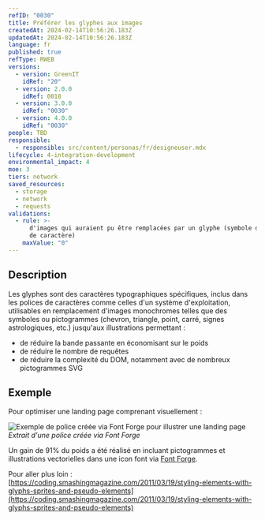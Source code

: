 ```yaml
---
refID: "0030"
title: Préférer les glyphes aux images
createdAt: 2024-02-14T10:56:26.183Z
updatedAt: 2024-02-14T10:56:26.183Z
language: fr
published: true
refType: RWEB
versions:
  - version: GreenIT
    idRef: "20"
  - version: 2.0.0
    idRef: 0018
  - version: 3.0.0
    idRef: "0030"
  - version: 4.0.0
    idRef: "0030"
people: TBD
responsible:
  - responsible: src/content/personas/fr/designeuser.mdx
lifecycle: 4-integration-development
environmental_impact: 4
moe: 3
tiers: network
saved_resources:
  - storage
  - network
  - requests
validations:
  - rule: >-
      d'images qui auraient pu être remplacées par un glyphe (symbole de police
      de caractère)
    maxValue: "0"
---
```


## Description

Les glyphes sont des caractères typographiques spécifiques, inclus dans les polices de caractères comme celles d'un système d'exploitation, utilisables en remplacement d'images monochromes telles que des symboles ou pictogrammes (chevron, triangle, point, carré, signes astrologiques, etc.) jusqu'aux illustrations permettant :

- de réduire la bande passante en économisant sur le poids
- de réduire le nombre de requêtes
- de réduire la complexité du DOM, notamment avec de nombreux pictogrammes SVG

## Exemple

Pour optimiser une landing page comprenant visuellement :

![Exemple de police créée via Font Forge pour illustrer une landing page](/src/assets/vue-font-forge.svg)
_Extrait d'une police créée via Font Forge_

Un gain de 91% du poids a été réalisé en incluant pictogrammes et illustrations vectorielles dans une icon font via [Font Forge](https://fontforge.org/en-US/).

Pour aller plus loin : [https://coding.smashingmagazine.com/2011/03/19/styling-elements-with-glyphs-sprites-and-pseudo-elements](https://coding.smashingmagazine.com/2011/03/19/styling-elements-with-glyphs-sprites-and-pseudo-elements)
